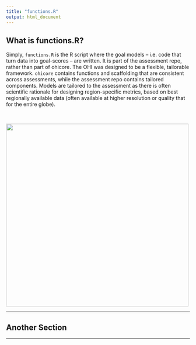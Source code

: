 ```yaml
---
title: "functions.R"
output: html_document
---
```



## What is functions.R?

Simply, `functions.R` is the R script where the goal models -- i.e. code that turn data into goal-scores -- are written. It is part of the assessment repo, rather than part of ohicore. The OHI was designed to be a flexible, tailorable framework. `ohicore` contains functions and scaffolding that are consistent across assessments, while the assessment repo contains tailored components. Models are tailored to the assessment as there is often scientific rationale for designing region-specific metrics, based on best regionally available data (often available at higher resolution or quality that for the entire globe).

<br>

<img src="https://docs.google.com/drawings/d/e/2PACX-1vSC0wuc8Nr8MdC0ViVsWxIqvV2w-1BeVQm87i0vhwpGew1UtWDaA7aYG9DPN6Viwvje1l_odoBsvxWi/pub?w=1148&h=1266" width="500">


---

## Another Section


---